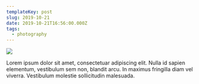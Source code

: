 ```yaml
---
templateKey: post
slug: 2019-10-21
date: 2019-10-21T16:56:00.000Z
tags:
  - photography
---
```

![](../../static/assets/20191021-IMG_3318.jpg)

Lorem ipsum dolor sit amet, consectetuar adipiscing elit. Nulla id sapien elementum, vestibulum sem non, blandit arcu. In maximus fringilla diam vel viverra. Vestibulum molestie sollicitudin malesuada.
